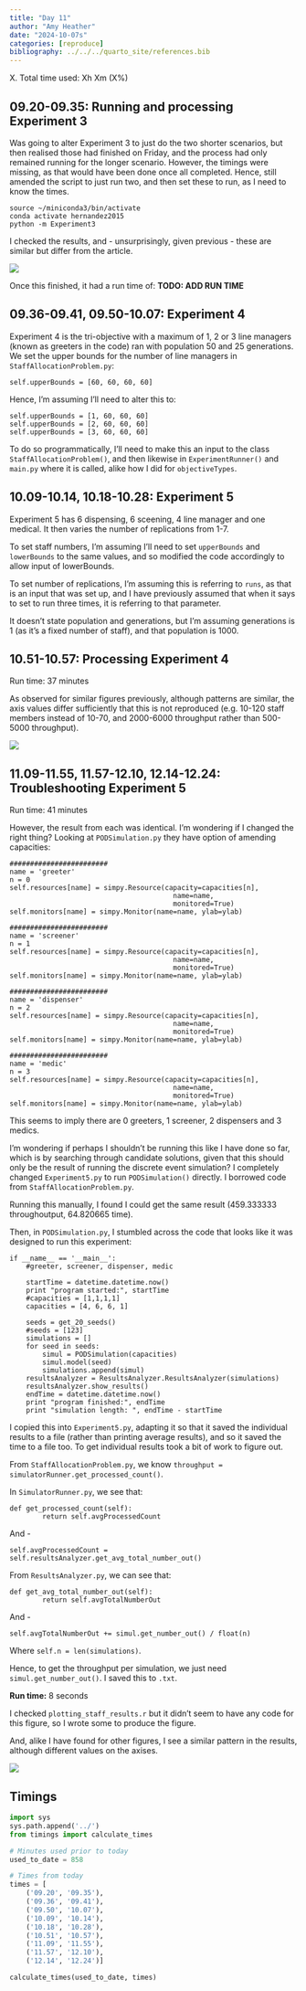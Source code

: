 ```yaml
---
title: "Day 11"
author: "Amy Heather"
date: "2024-10-07s"
categories: [reproduce]
bibliography: ../../../quarto_site/references.bib
---
```


::: {.callout-note}

X. Total time used: Xh Xm (X%)

:::

## 09.20-09.35: Running and processing Experiment 3

Was going to alter Experiment 3 to just do the two shorter scenarios, but then realised those had finished on Friday, and the process had only remained running for the longer scenario. However, the timings were missing, as that would have been done once all completed. Hence, still amended the script to just run two, and then set these to run, as I need to know the times.

```
source ~/miniconda3/bin/activate
conda activate hernandez2015
python -m Experiment3
```

I checked the results, and - unsurprisingly, given previous - these are similar but differ from the article.

![](figure8.png)

Once this finished, it had a run time of: **TODO: ADD RUN TIME**

## 09.36-09.41, 09.50-10.07: Experiment 4

Experiment 4 is the tri-objective with a maximum of 1, 2 or 3 line managers (known as greeters in the code) ran with population 50 and 25 generations. We set the upper bounds for the number of line managers in `StaffAllocationProblem.py`:

```
self.upperBounds = [60, 60, 60, 60]
```

Hence, I'm assuming I'll need to alter this to:

```
self.upperBounds = [1, 60, 60, 60]
self.upperBounds = [2, 60, 60, 60]
self.upperBounds = [3, 60, 60, 60]
```

To do so programmatically, I'll need to make this an input to the class `StaffAllocationProblem()`, and then likewise in `ExperimentRunner()` and `main.py` where it is called, alike how I did for `objectiveTypes`.

## 10.09-10.14, 10.18-10.28: Experiment 5

Experiment 5 has 6 dispensing, 6 sceening, 4 line manager and one medical. It then varies the number of replications from 1-7.

To set staff numbers, I'm assuming I'll need to set `upperBounds` and `lowerBounds` to the same values, and so modified the code accordingly to allow input of lowerBounds.

To set number of replications, I'm assuming this is referring to `runs`, as that is an input that was set up, and I have previously assumed that when it says to set to run three times, it is referring to that parameter.

It doesn't state population and generations, but I'm assuming generations is 1 (as it's a fixed number of staff), and that population is 1000.

## 10.51-10.57: Processing Experiment 4

Run time: 37 minutes

As observed for similar figures previously, although patterns are similar, the axis values differ sufficiently that this is not reproduced (e.g. 10-120 staff members instead of 10-70, and 2000-6000 throughput rather than 500-5000 throughput).

![](figure9.png)

## 11.09-11.55, 11.57-12.10, 12.14-12.24: Troubleshooting Experiment 5

Run time: 41 minutes

However, the result from each was identical. I'm wondering if I changed the right thing? Looking at `PODSimulation.py` they have option of amending capacities:

```
########################
name = 'greeter'
n = 0
self.resources[name] = simpy.Resource(capacity=capacities[n], 
                                        name=name,
                                        monitored=True)
self.monitors[name] = simpy.Monitor(name=name, ylab=ylab)

########################
name = 'screener'
n = 1
self.resources[name] = simpy.Resource(capacity=capacities[n], 
                                        name=name,
                                        monitored=True)
self.monitors[name] = simpy.Monitor(name=name, ylab=ylab)

########################        
name = 'dispenser'
n = 2
self.resources[name] = simpy.Resource(capacity=capacities[n], 
                                        name=name,
                                        monitored=True)        
self.monitors[name] = simpy.Monitor(name=name, ylab=ylab)

########################
name = 'medic'
n = 3
self.resources[name] = simpy.Resource(capacity=capacities[n], 
                                        name=name,
                                        monitored=True)
self.monitors[name] = simpy.Monitor(name=name, ylab=ylab)
```

This seems to imply there are 0 greeters, 1 screener, 2 dispensers and 3 medics.

I'm wondering if perhaps I shouldn't be running this like I have done so far, which is by searching through candidate solutions, given that this should only be the result of running the discrete event simulation? I completely changed `Experiment5.py` to run `PODSimulation()` directly. I borrowed code from `StaffAllocationProblem.py`.

Running this manually, I found I could get the same result (459.333333 throughoutput, 64.820665 time).

Then, in `PODSimulation.py`, I stumbled across the code that looks like it was designed to run this experiment:

```
if __name__ == '__main__':
    #greeter, screener, dispenser, medic
    
    startTime = datetime.datetime.now()
    print "program started:", startTime
    #capacities = [1,1,1,1]
    capacities = [4, 6, 6, 1]
    
    seeds = get_20_seeds()
    #seeds = [123]
    simulations = []
    for seed in seeds:
        simul = PODSimulation(capacities)
        simul.model(seed)
        simulations.append(simul)
    resultsAnalyzer = ResultsAnalyzer.ResultsAnalyzer(simulations)
    resultsAnalyzer.show_results()
    endTime = datetime.datetime.now()
    print "program finished:", endTime 
    print "simulation length: ", endTime - startTime
```

I copied this into `Experiment5.py`, adapting it so that it saved the individual results to a file (rather than printing average results), and so it saved the time to a file too. To get individual results took a bit of work to figure out.

From `StaffAllocationProblem.py`, we know `throughput = simulatorRunner.get_processed_count()`.

In `SimulatorRunner.py`, we see that:

```
def get_processed_count(self):
        return self.avgProcessedCount
```

And -

```
self.avgProcessedCount = self.resultsAnalyzer.get_avg_total_number_out()
```

From `ResultsAnalyzer.py`, we can see that:

```
def get_avg_total_number_out(self):
        return self.avgTotalNumberOut
```

And -

```
self.avgTotalNumberOut += simul.get_number_out() / float(n)
```

Where `self.n = len(simulations)`.

Hence, to get the throughput per simulation, we just need `simul.get_number_out()`. I saved this to `.txt`.

**Run time:** 8 seconds

I checked `plotting_staff_results.r` but it didn't seem to have any code for this figure, so I wrote some to produce the figure.

And, alike I have found for other figures, I see a similar pattern in the results, although different values on the axises.

![](figure10.png)

## Timings

```python
import sys
sys.path.append('../')
from timings import calculate_times

# Minutes used prior to today
used_to_date = 858

# Times from today
times = [
    ('09.20', '09.35'),
    ('09.36', '09.41'),
    ('09.50', '10.07'),
    ('10.09', '10.14'),
    ('10.18', '10.28'),
    ('10.51', '10.57'),
    ('11.09', '11.55'),
    ('11.57', '12.10'),
    ('12.14', '12.24')]

calculate_times(used_to_date, times)
```